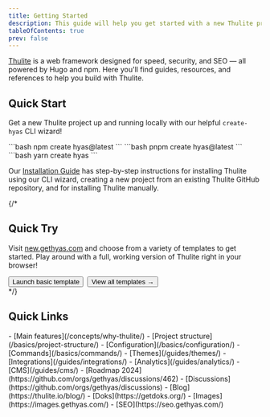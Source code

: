 ```yaml
---
title: Getting Started
description: This guide will help you get started with a new Thulite project.
tableOfContents: true
prev: false
---
```


[Thulite](https://thulite.io/) is a web framework designed for speed, security, and SEO — all powered by Hugo and npm. Here you'll find guides, resources, and references to help you build with Thulite.

## Quick Start

Get a new Thulite project up and running locally with our helpful `create-hyas` CLI wizard!

<Tabs syncKey="package-manager">
  <TabItem label="npm">
```bash
npm create hyas@latest
```
  </TabItem>
  <TabItem label="pnpm">
```bash
pnpm create hyas@latest
```
  </TabItem>
  <TabItem label="Yarn">
```bash
yarn create hyas
```
  </TabItem>
</Tabs>

Our [Installation Guide](/install/auto/) has step-by-step instructions for installing Thulite using our CLI wizard, creating a new project from an existing Thulite GitHub repository, and for installing Thulite manually.

{/*
## Quick Try

Visit [new.gethyas.com](https://new.gethyas.com/) and choose from a variety of templates to get started. Play around with a full, working version of Thulite right in your browser!

<div style="display: flex; flex-wrap: wrap; gap: 0.5rem;">
  <Button href="https://gitpod.io/#https://github.com/gethyas/basic-starter">Launch basic template</Button>
  <Button variant="outline" href="https://new.gethyas.com/">View all templates →</Button>
</div>
*/}

## Quick Links

<CardGrid>
  <Card title="Learn Thulite" icon="open-book">
    - [Main features](/concepts/why-thulite/)
    - [Project structure](/basics/project-structure/)
    - [Configuration](/basics/configuration/)
    - [Commands](/basics/commands/)
  </Card>
  <Card title="Extend Thulite" icon="puzzle">
    - [Themes](/guides/themes/)
    - [Integrations](/guides/integrations/)
    - [Analytics](/guides/analytics/)
    - [CMS](/guides/cms/)
  </Card>
  <Card title="What's going on?" icon="information">
    - [Roadmap 2024](https://github.com/orgs/gethyas/discussions/462)
    - [Discussions](https://github.com/orgs/gethyas/discussions)
    - [Blog](https://thulite.io/blog/)
  </Card>
  <Card title="Other docs" icon="document">
    - [Doks](https://getdoks.org/)
    - [Images](https://images.gethyas.com/)
    - [SEO](https://seo.gethyas.com/)
  </Card>
</CardGrid>
